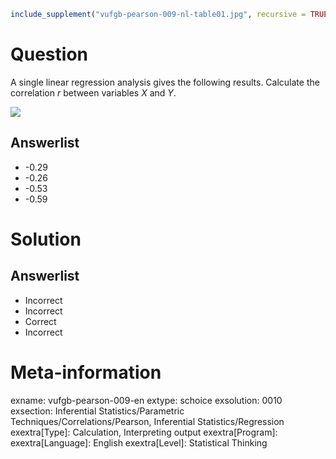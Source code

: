```r
include_supplement("vufgb-pearson-009-nl-table01.jpg", recursive = TRUE)
```

Question
========

A single linear regression analysis gives the following results. Calculate the correlation *r* between variables *X* and *Y*.

![](vufgb-pearson-009-nl-table01.jpg)
  
Answerlist
----------
* -0.29
* -0.26
* -0.53
* -0.59


Solution
========

Answerlist
----------
* Incorrect
* Incorrect
* Correct
* Incorrect

Meta-information
================
exname: vufgb-pearson-009-en
extype: schoice
exsolution: 0010
exsection: Inferential Statistics/Parametric Techniques/Correlations/Pearson, Inferential Statistics/Regression
exextra[Type]: Calculation, Interpreting output
exextra[Program]: 
exextra[Language]: English
exextra[Level]: Statistical Thinking
